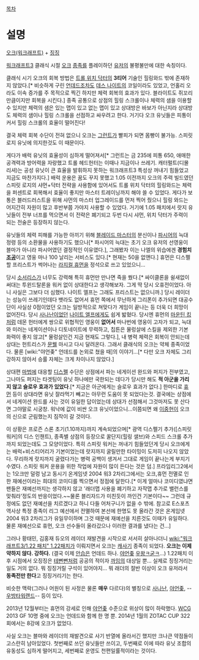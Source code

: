 [[목차]]
= 설명 =
[[오크(워크래프트)]] + [[징징]]

[[워크래프트3]] 클래식 시절 [[오크]] [[종족]]를 플레이하던 [[유저]]의 불평불만에 대한 속칭이다.

클래식 시기 오크의 회복 방법은 [[트롤 위치 닥터]]의 '''3티어''' 기술인 힐링와드 밖에 존재하지 않았다.[* 비슷하게 구린 [[언데드]]조차도 [[데스 나이트]]의 코일이라도 있었고, 언홀리 오라도 이속 증가를 주 목적으로 찍긴 하지만 체력 회복의 효과가 있다. 블라이트도 쥐꼬리만큼이지만 회복을 시킨다.] 종족 공통으로 상점의 힐링 스크롤이나 체력의 샘을 이용할 수 있지만 체력의 샘은 있는 맵이 있고 없는 맵이 있고 상대방은 바보가 아닌지라 상대방도 체력의 샘이나 힐링 스크롤을 선점하고 싸우려고 한다.  거기다 오크 유닛들은 피통이 커서 힐링 스크롤의 효율이 떨어진다!

결국 체력 회복 수단이 전혀 없으니 오크는 [[그런트]]가 빨피가 되면 몸빵이 불가능. 스피릿 로지 유닛에 의지한것도 이 때문이다.

게다가 배럭 유닛의 효율성이 심하게 떨어져서[* 그런트는 금 235에 피통 650, 애매한 공격력과 방어력을 자랑했고 트롤 헤드헌터는 이때나 지금이나 쓰레기. 캐터펄트(디몰리셔)는 공성 유닛이 큰 효율을 발휘하지 못하는 워크래프트3 특성상 꺼내기 힘들었고 지금도 마찬가지다.] 배럭 운용은 꿈도 꾸지 못했고 1.05 이전까지 오크의 주력 빌드였던 스피릿 로지의 샤먼+닥터 전략을 사용함에 있어서도 트롤 위치 닥터의 힐링와드는 체력을 퍼센트로 회복해서 효율이 좋지만 마스터 트레이닝까지 해야 쓸 수 있었다. 게다가 보통은 블러드러스트을 위해 샤먼의 마스터 업그레이드를 먼저 찍어 줬으니 힐링 와드는 어지간히 자원이 많고 후반부쯤 가야지 사용할 수 있었다. 거기에 1.05 패치에서 랏지 유닛들이 전부 너프를 먹으면서 이 전략은 폐기되고 두번 다시 샤먼, 위치 닥터가 주력이 되는 전술은 등장하지 않는다.

유닛들의 체력 피해를 가능한 아끼기 위해 [[블레이드 마스터]]의 분신이나 [[파시어]]의 늑대 정령 등의 소환물을 사용하기도 했으나[* 파시어의 늑대는 초기 오크 유저의 선영웅이 블마가 아니라 파시어였던 결정적인 이유였다.], 그래봤자 이는 나엘의 위습에겐 '''경험치 [[조공]]'''이고 영웅 마나 100 날리는 서비스도 있다.[* 현재는 50을 없앤다.] 휴먼은 디스펠 할 프리스트가 썩어나는 [[라지컬 휴먼]]을 정석으로 쓰고 있었으니...

당시 [[소서리스]]가 너무도 강력해 특히 휴먼만 만나면 죽을 쒔다.[* 싸이클론을 쉴새없이 써대는 투윈드탈론을 워커 없이 상대한다고 생각해보자. 그게 딱 당시 오휴전이었다. 아니 사실은 그보다 더 심했다. 나이트 엘프는 그래도 프리스트는 없으니까.] 당시 레이더는 성능이 쓰레기인데다 뱃라도 없어서 휴먼 쪽에서 무난하게 그리폰이 추가되면 대공수단이 사실상 0점이었던 오크는 일방적으로 쳐맞다가 게임이 끝나는 등 더욱 더 희망이 없어진다. 당시 [[사나난]]이었던 [[나이트 엘프]]에게도 쉽게 밟혔다. 당시엔 휴먼의 [[마운틴 킹]]처럼 데몬 헌터에게 쌍으로 위협적인 영웅이 '''없어서''' 마나번에 영웅이 고자가 되고, 늑대와 미러는 네게이션이나 디토네이트에 무력하고, 칩튼은 물렁살에 스킬을 제외한 기본 화력이 좋지 않고[* 물렁살인건 지금 현재도 그렇다.], 내 병력 체력은 회복이 안되는데 상대는 헌트리스가 [[문웰]] 마시고 다시 달려온다. 그래서 클래식의 오크는 약체 종족이었다. 물론 [wiki:"야언좆" 언데드를 논외로 쳤을 때]의 이야기...[* 다만 오크 자체도 그리 강하지 않아서 승률 자체는 크게 차이나지 않았다.]

상대편 [[마법]]에 대응할 [[디스펠]] 수단은 상점에서 파는 네게이션 완드와 퍼지가 전부였고, 그나마도 퍼지는 타겟팅이 유닛 하나에만 국한되는 데다가 당시만 해도 '''적 아군을 가리지 않고 슬로우 효과가 있었다'''.[* 지금은 아군에게는 슬로우 효과가 없다.] 한마디로 [[휴먼]] 등이 상대라면 유닛 잘라먹기 빼고는 아무런 도움이 못 되었다는것. 결국에는 상점에서 네게이션 완드를 사는 것이 유일한 답이었는데 상대가 선점해서 그것마저도 못 산다면 그야말로 시궁창. 워낙에 값이 비싼 오크 유닛이었으니...이쯤되면 왜 [[이중헌]]이 오크의 신으로 군림했는지 짐작이 갈 것이다.

이 상황은 프로즌 스론 초기(1.10까지)까지 계속되었으며[* 광역 디스펠기 추가([스피릿 워커]의 디스 인챈트), 종족별 상점의 등장으로 꿀단지(힐링 샐브)와 스피드 스크롤 추가까지 되었는데도 그 모양이었다. 특히 스피릿 워커는 꺼내기 힘들었던게 당시 오크에게는 배럭+비스티어리가 기본이었는데 랏지까지 굴릴만한 타이밍이 도저히 나오지 않았다. 무리하게 랏지까지 굴렸다가는 병력 공백이 생겨서 그대로 게임이 끝나는게 부지기수였다. 스피릿 워커 운용을 위한 작업에 자원이 많이 든다는 것은 덤.] 프라임리그2에서는 1오크만 덜렁 남고 동시기 온게임넷 2004 워3 2차리그에서는 오크,휴먼 전멸로 인한 재예선이라는 희대의 코미디를 찍으면서 정점에 달한다.[* 이게 얼마나 코미디였냐면 팬들은 재예선까지는 생각하지 않고 '래더맵 사용을 폐기하고 자작맵 추가로 밸런스를 맞춰라'정도의 반응이었다.~~물론 블리자드가 미친듯이 까인건 기본이다~~ 그런데 규정에도 없던 재예선을 치르겠다고 하니 다들 어처구니가 없을 수 밖에. 참고로 E스포츠 역사상 특정 종족이 리그 예선에서 전멸하여 본선에 한명도 못 올라간 것은 온게임넷 2004 워3 2차리그가 유일무이하며 그것 때문에 재예선을 치른것도 이때가 유일하다. 물론 재예선으로 휴먼, 오크 선수들이 올라갔으나 이러한 결과를 냈다는 건...]

그러나 황태민, 김홍재 듀오의 레이더 재발견을 시작으로 서서히 살아나더니 [[wiki:"워크래프트3/1.22 패치" 1.22패치]]가 이뤄지면서 오크는 [[캐]][[사기]] 종족이 되었다. '''오크는 이제 약하지 않다. 강하다.''' (결국 이제 [[안습]]은 언데드 하나. [[야언좆]] [[우왕ㅋ굳ㅋ]]...) 1.22패치 이후 시점에서 오징징은 [[테뻔뻔]]처럼 공공의 적이자 [[까]]임의 대상일 뿐... 실제로 징징거리는 일도 거의 없다. 뭐 징징거릴 구석이 있어야지... 뭐 래더의 절반 이상이 오크 유저라서 '''동족전만 한다'''고 징징거리기는 한다.

비슷한 맥락(그러나 어원이 된 사정은 물론 '''매우''' 다르다)의 별칭으로 [[사나난]], [[야언좆]], --[[우방타워랜드]]-- 등이 있다.

2013년 12월부터는 휴먼의 강세로 인해 [[야언좆]] 수준으로 위상이 많이 하락했다. [[WCG]] 2013 GF 10명 중에 오크는 언데드와 함께 한 명 뿐. 2014년 1월의 ZOTAC CUP 322회에서는 8강에 오크가 없었다.

사실 오크는 블마와 레이더의 재발견으로 사기 반열에 올라서긴 했지만 크나큰 약점들이 고스란히 남아있었다. 첫번째로 쓰던 유닛들만 쓰이고, 두번째로 이에 따라 유닛 조합의 유동성도 심하게 떨어지고, 세번째로 운영도 천편일률적이라는 것이다.

